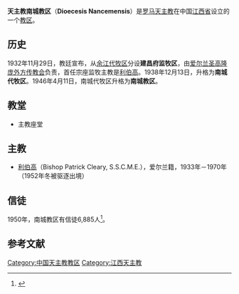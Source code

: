 {{NoteTA
|1=zh-hans:余江; zh-hant:餘江
}}
{{Infobox Roman Catholic diocese
|Roman Catholic Diocese of = 天主教南城教区
|Latin name of diocese = Dioecesis Nancemensis
|image = 
|caption = 
|location = [[中国|中国]][[江西省|江西省]]
|territory = 
|population = 
|rite = [[罗马礼|罗马礼]]
|patron = 
|province = 江西
|established = 
|cathedral = 
|co-cathedral =
|leadership = 主教
|website = 
|pope = 
|metropolitan = 
|ordinary = 
|coadjutor archbishop =
|coadjutor bishop =
|auxiliary =
|emeritus =
}}


'''天主教南城教区'''（'''Dioecesis Nancemensis'''）是[[罗马天主教|罗马天主教]]在中国[[江西省|江西省]]设立的一个[[教区|教区]]。

== 历史 ==
1932年11月29日，教廷宣布，从[[余江教区|余江代牧区]]分设'''建昌府监牧区'''，由[[爱尔兰|爱尔兰]][[圣高隆庞外方传教会|圣高隆庞外方传教会]]负责，首任宗座监牧主教是[[利伯高|利伯高]]。1938年12月13日，升格为'''南城代牧区'''。1946年4月11日，南城代牧区升格为'''南城教区'''。

== 教堂 ==
*主教座堂
== 主教 ==
*[[利伯高|利伯高]]（Bishop Patrick Cleary, S.S.C.M.E.），爱尔兰籍，1933年－1970年（1952年冬被驱逐出境）

== 信徒 ==
1950年，南城教区有信徒6,885人<ref>{{Cite web |url=http://www.catholic-hierarchy.org/diocese/dnnce.html |title=Dioecesis Nancemensis |access-date=2007-11-02 |archive-date=2021-02-03 |archive-url=https://web.archive.org/web/20210203174303/https://www.catholic-hierarchy.org/diocese/dnnce.html |dead-url=no }}</ref>。

==参考文献==
{{reflist}}

{{中国天主教教区}}

[[Category:中国天主教教区|Category:中国天主教教区]]
[[Category:江西天主教|Category:江西天主教]]